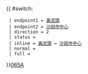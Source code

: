 {{ #switch: {{{format|}}}
  | endpoint1 = [[黃泥頭公共運輸交匯處|黃泥頭]]
  | endpoint2 = [[沙田市中心]]
  | direction = 2
  | status = 
  | inline = [[黃泥頭公共運輸交匯處|黃泥頭]] ↔ [[沙田市中心]]
  | normal =
  | full =
}}<noinclude>[[category:新界專線小巴路線模板|065A]]</noinclude>